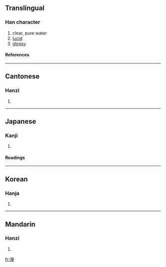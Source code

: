 {{see|滢}}

==Translingual==
===Han character===
{{Han char|rn=85|rad=水|as=15|sn=18|four=3911<sub>3</sub>|canj=水火火戈 (EFFI)}}
# clear, pure water
# [[lucid]]
# [[glossy]]
====References====
{{Han ref|kx=0658.300|dkj=18587|dj=1068.260|hdz=31780.120|uh=7005|ud=28677|bh=EFEF|bd=61423}}

----
==Cantonese==
===Hanzi===
{{yue-hanzi|jyut=|y=ying4}}
# {{defn|Cantonese}}

----
==Japanese==
===Kanji===
{{ja-kanji|grade=|rs=水15}}
# {{defn|Japanese}} 
====Readings====
{{ja-readings|on=[[えい]] (ei), [[よう]] (yō), [[けい]] (kei), [[きょう]] (kyō)|kun=[[おがわ]] (ogawa)}}

----
==Korean==
===Hanja===
{{ko-hanja|hangeul=형|eumhun=|rv=hyeong|mr=hyŏng|y=heyng}}
# {{defn|Korean}}

----
==Mandarin==
===Hanzi===
{{cmn-hanzi|sim=滢|pin=[[yìng]] (ying4)|wg=ying<sup>4</sup>}}
# {{defn|Mandarin}}

[[fr:瀅]]